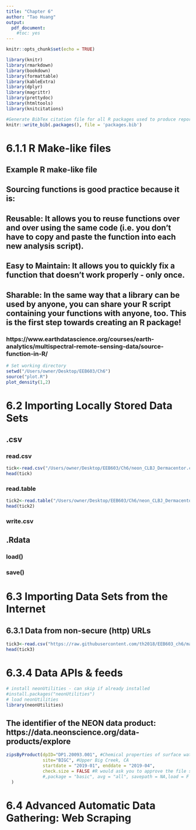 ```yaml
---
title: "Chapter 6"
author: "Tao Huang"
output: 
  pdf_document:
    #toc: yes
---
```


```r
knitr::opts_chunk$set(echo = TRUE)
```

```r
library(knitr)
library(rmarkdown)
library(bookdown)
library(formattable)
library(kableExtra)
library(dplyr)
library(magrittr)
library(prettydoc)
library(htmltools)
library(knitcitations)

#Generate BibTex citation file for all R packages used to produce report
knitr::write_bib(.packages(), file = 'packages.bib')
```

# 6.1.1 R Make-like files
## Example R make-like file
## Sourcing functions is good practice because it is:
## Reusable: It allows you to reuse functions over and over using the same code (i.e. you don’t have to copy and paste the function into each new analysis script).
## Easy to Maintain: It allows you to quickly fix a function that doesn’t work properly - only once.
## Sharable: In the same way that a library can be used by anyone, you can share your R script containing your functions with anyone, too. This is the first step towards creating an R package!
### https://www.earthdatascience.org/courses/earth-analytics/multispectral-remote-sensing-data/source-function-in-R/
```r
# Set working directory
setwd("/Users/owner/Desktop/EEB603/Ch6")
source("plot.R")
plot_density(1,2)
```

# 6.2 Importing Locally Stored Data Sets
## .csv
### read.csv
```r
tick<-read.csv("/Users/owner/Desktop/EEB603/Ch6/neon_CLBJ_Dermacentor.csv",sep=",",header = T)
head(tick)
```
### read.table
```r
tick2<-read.table("/Users/owner/Desktop/EEB603/Ch6/neon_CLBJ_Dermacentor.csv",sep=",",header = T)
head(tick2)
```

### write.csv

## .Rdata
### load()
### save()

# 6.3 Importing Data Sets from the Internet
## 6.3.1 Data from non-secure (http) URLs
```r
tick3<-read.csv("https://raw.githubusercontent.com/th2018/EEB603_ch6/master/neon_HARV_Dermacentor.csv")
head(tick3)
```

# 6.3.4 Data APIs & feeds
```r
# install neonUtilities - can skip if already installed
#install.packages("neonUtilities")
# load neonUtilities
library(neonUtilities)

```

## The identifier of the NEON data product: https://data.neonscience.org/data-products/explore
```r
zipsByProduct(dpID="DP1.20093.001", #Chemical properties of surface water
              site="BIGC", #Upper Big Creek, CA
              startdate = "2019-01", enddate = "2019-04",
              check.size = FALSE #R would ask you to approve the file size
              #,package = "basic", avg = "all", savepath = NA,load = F
  )
```

# 6.4 Advanced Automatic Data Gathering: Web Scraping
```r

```
